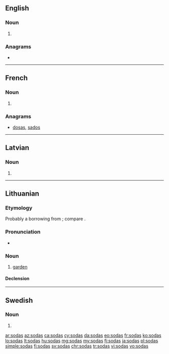 {{also|Sodas}}
==English==

===Noun===
{{head|en|noun plural form}}

# {{plural of|soda|lang=en}}

===Anagrams===
* {{l|en|dosas}}

----

==French==

===Noun===
{{head|fr|noun plural form|cat2= terms with incomplete gender|g=p}}

# {{plural of|soda|lang=fr}}

===Anagrams===
* [[dosas#French|dosas]], [[sados#French|sados]]

----

==Latvian==

===Noun===
{{head|lv|noun form|g=f}}

# {{lv-inflection of|soda|gen|s}}

----

==Lithuanian==

===Etymology===
Probably a borrowing from {{etyl|sla|lt}}; compare {{cog|ru|сад}}.

===Pronunciation===
* {{IPA|[ˈsoːdɐs]|lang=lt}}

===Noun===
{{lt-noun|m|sodai|2|sg=sõdas|pl=sõdai}}

# [[garden]]

====Declension====
{{lt-noun-m-as-2|sod|sõd}}

----

==Swedish==

===Noun===
{{head|sv|noun form}}

# {{sv-noun-form-indef-gen|soda}}

[[ar:sodas]]
[[az:sodas]]
[[ca:sodas]]
[[cy:sodas]]
[[da:sodas]]
[[eo:sodas]]
[[fr:sodas]]
[[ko:sodas]]
[[lo:sodas]]
[[lt:sodas]]
[[hu:sodas]]
[[mg:sodas]]
[[my:sodas]]
[[fj:sodas]]
[[ja:sodas]]
[[pl:sodas]]
[[simple:sodas]]
[[fi:sodas]]
[[sv:sodas]]
[[chr:sodas]]
[[tr:sodas]]
[[vi:sodas]]
[[vo:sodas]]